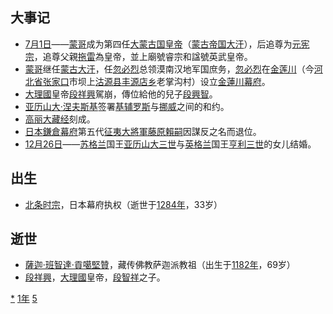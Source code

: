 {{yearTOC|1251|大理'''[[道隆|道隆]]十三年'''；蒙古'''[[元宪宗|宪宗]]元年'''；南宋'''[[淳祐|淳祐]]十一年'''；越南'''[[天應政平|天應政平]]二十年'''；日本'''[[建長|建長]]三年'''}}
== 大事记 ==
*[[7月1日|7月1日]]——[[蒙哥|蒙哥]]成为第四任[[大蒙古国|大蒙古国]][[皇帝|皇帝]]（[[蒙古帝国|蒙古帝国]][[大汗|大汗]]），后追尊为[[元宪宗|元宪宗]]，追尊父親[[拖雷|拖雷]]為皇帝，並上廟號睿宗和諡號英武皇帝。
*[[蒙哥|蒙哥]]继任[[蒙古大汗|蒙古大汗]]，任[[忽必烈|忽必烈]]总领漠南汉地军国庶务，[[忽必烈|忽必烈]]在[[金莲川|金莲川]]（今[[河北省|河北省]][[张家口|张家口]]市坝上[[沽源县|沽源县]][[丰源店乡|丰源店乡]]老掌沟村）设立[[金蓮川幕府|金蓮川幕府]]。
*[[大理國|大理國]]皇帝[[段祥興|段祥興]]駕崩，傳位給他的兒子[[段興智|段興智]]。
*[[亚历山大·涅夫斯基|亚历山大·涅夫斯基]]签署[[基辅罗斯|基辅罗斯]]与[[挪威|挪威]]之间的和约。
*[[高丽大藏经|高丽大藏经]]刻成。
*[[日本|日本]][[鎌倉幕府|鎌倉幕府]]第五代[[征夷大將軍|征夷大將軍]][[藤原賴嗣|藤原賴嗣]]因謀反之名而退位。
*[[12月26日|12月26日]]——[[苏格兰|苏格兰]]国王[[亚历山大三世_(苏格兰)|亚历山大三世]]与[[英格兰|英格兰]]国王[[亨利三世_(英格兰)|亨利三世]]的女儿结婚。

== 出生 ==
*[[北条时宗|北条时宗]]，日本幕府执权（逝世于[[1284年|1284年]]，33岁）

== 逝世 ==
{{Wikisource year mention}}
*[[萨班·贡噶坚赞|薩迦·班智達·貢噶堅贊]]，藏传佛教萨迦派教祖（出生于[[1182年|1182年]]，69岁）
*[[段祥興|段祥興]]，[[大理國|大理國]]皇帝，[[段智祥|段智祥]]之子。

[[Category:1251年|*]]
[[Category:1250年代|1年]]
[[Category:13世纪各年|5]]